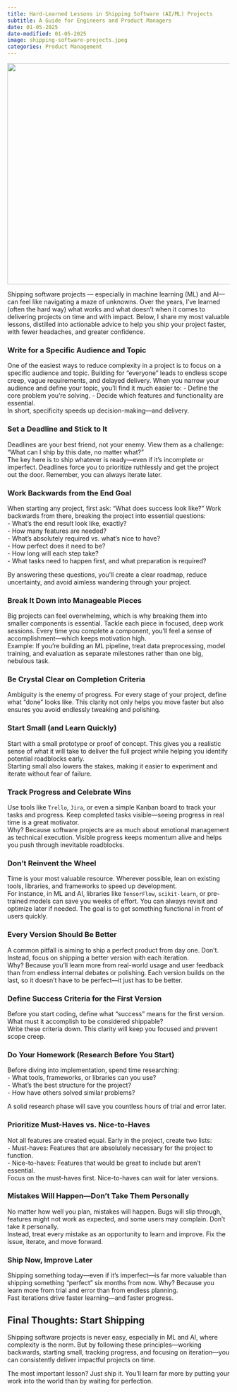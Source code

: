 ```yaml
---
title: Hard-Learned Lessons in Shipping Software (AI/ML) Projects
subtitle: A Guide for Engineers and Product Managers   
date: 01-05-2025
date-modified: 01-05-2025
image: shipping-software-projects.jpeg
categories: Product Management
---
```


![](shipping-software-projects.jpeg){height="500" width="700" fig-align="center"}

Shipping software projects — especially in machine learning (ML) and AI—can feel like navigating a maze of unknowns. Over the years, I’ve learned (often the hard way) what works and what doesn’t when it comes to delivering projects on time and with impact. Below, I share my most valuable lessons, distilled into actionable advice to help you ship your project faster, with fewer headaches, and greater confidence.

### Write for a Specific Audience and Topic
One of the easiest ways to reduce complexity in a project is to focus on a specific audience and topic. Building for “everyone” leads to endless scope creep, vague requirements, and delayed delivery. When you narrow your audience and define your topic, you’ll find it much easier to:
- Define the core problem you’re solving.
- Decide which features and functionality are essential.  
In short, specificity speeds up decision-making—and delivery.

### Set a Deadline and Stick to It
Deadlines are your best friend, not your enemy. View them as a challenge: “What can I ship by this date, no matter what?”  
The key here is to ship whatever is ready—even if it’s incomplete or imperfect. Deadlines force you to prioritize ruthlessly and get the project out the door. Remember, you can always iterate later.  

### Work Backwards from the End Goal
When starting any project, first ask: “What does success look like?” Work backwards from there, breaking the project into essential questions:  
- What’s the end result look like, exactly?  
- How many features are needed?  
- What’s absolutely required vs. what’s nice to have?  
- How perfect does it need to be?  
- How long will each step take?  
- What tasks need to happen first, and what preparation is required?  

By answering these questions, you’ll create a clear roadmap, reduce uncertainty, and avoid aimless wandering through your project.

### Break It Down into Manageable Pieces
Big projects can feel overwhelming, which is why breaking them into smaller components is essential. Tackle each piece in focused, deep work sessions. Every time you complete a component, you’ll feel a sense of accomplishment—which keeps motivation high.  
Example: If you’re building an ML pipeline, treat data preprocessing, model training, and evaluation as separate milestones rather than one big, nebulous task.

### Be Crystal Clear on Completion Criteria
Ambiguity is the enemy of progress. For every stage of your project, define what “done” looks like. This clarity not only helps you move faster but also ensures you avoid endlessly tweaking and polishing.  

### Start Small (and Learn Quickly)
Start with a small prototype or proof of concept. This gives you a realistic sense of what it will take to deliver the full project while helping you identify potential roadblocks early.  
Starting small also lowers the stakes, making it easier to experiment and iterate without fear of failure.

### Track Progress and Celebrate Wins
Use tools like `Trello`, `Jira`, or even a simple Kanban board to track your tasks and progress. Keep completed tasks visible—seeing progress in real time is a great motivator.  
Why? Because software projects are as much about emotional management as technical execution. Visible progress keeps momentum alive and helps you push through inevitable roadblocks.

### Don’t Reinvent the Wheel
Time is your most valuable resource. Wherever possible, lean on existing tools, libraries, and frameworks to speed up development.  
For instance, in ML and AI, libraries like `TensorFlow`, `scikit-learn`, or pre-trained models can save you weeks of effort. You can always revisit and optimize later if needed. The goal is to get something functional in front of users quickly.

### Every Version Should Be Better
A common pitfall is aiming to ship a perfect product from day one. Don’t. Instead, focus on shipping a better version with each iteration.  
Why? Because you’ll learn more from real-world usage and user feedback than from endless internal debates or polishing. Each version builds on the last, so it doesn’t have to be perfect—it just has to be better.

### Define Success Criteria for the First Version
Before you start coding, define what “success” means for the first version. What must it accomplish to be considered shippable?  
Write these criteria down. This clarity will keep you focused and prevent scope creep.  

### Do Your Homework (Research Before You Start)
Before diving into implementation, spend time researching:  
- What tools, frameworks, or libraries can you use?  
- What’s the best structure for the project?  
- How have others solved similar problems?  

A solid research phase will save you countless hours of trial and error later.

### Prioritize Must-Haves vs. Nice-to-Haves
Not all features are created equal. Early in the project, create two lists:  
- Must-haves: Features that are absolutely necessary for the project to function.  
- Nice-to-haves: Features that would be great to include but aren’t essential.  
Focus on the must-haves first. Nice-to-haves can wait for later versions.

### Mistakes Will Happen—Don’t Take Them Personally
No matter how well you plan, mistakes will happen. Bugs will slip through, features might not work as expected, and some users may complain. Don’t take it personally.  
Instead, treat every mistake as an opportunity to learn and improve. Fix the issue, iterate, and move forward.  

### Ship Now, Improve Later
Shipping something today—even if it’s imperfect—is far more valuable than shipping something “perfect” six months from now. Why? Because you learn more from trial and error than from endless planning.  
Fast iterations drive faster learning—and faster progress.

## Final Thoughts: Start Shipping
Shipping software projects is never easy, especially in ML and AI, where complexity is the norm. But by following these principles—working backwards, starting small, tracking progress, and focusing on iteration—you can consistently deliver impactful projects on time.  

The most important lesson? Just ship it. You’ll learn far more by putting your work into the world than by waiting for perfection.
